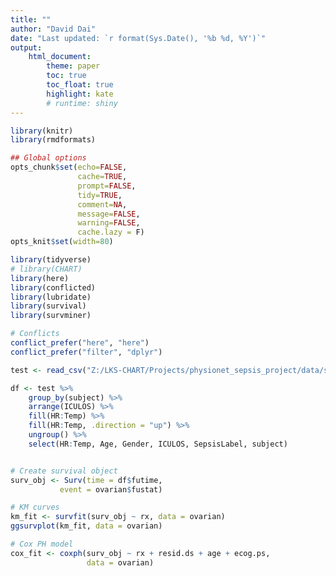 ```yaml
---
title: ""
author: "David Dai"
date: "Last updated: `r format(Sys.Date(), '%b %d, %Y')`"
output:
    html_document:
        theme: paper
        toc: true
        toc_float: true
        highlight: kate
        # runtime: shiny
---
```



```r
library(knitr)
library(rmdformats)

## Global options
opts_chunk$set(echo=FALSE,
               cache=TRUE,
               prompt=FALSE,
               tidy=TRUE,
               comment=NA,
               message=FALSE,
               warning=FALSE,
               cache.lazy = F)
opts_knit$set(width=80)

```

```r
library(tidyverse)
# library(CHART)
library(here)
library(conflicted)
library(lubridate)
library(survival)
library(survminer)

# Conflicts
conflict_prefer("here", "here")
conflict_prefer("filter", "dplyr")

```

```r
test <- read_csv("Z:/LKS-CHART/Projects/physionet_sepsis_project/data/splits/split_0/test_split_0.csv")

df <- test %>% 
    group_by(subject) %>% 
    arrange(ICULOS) %>% 
    fill(HR:Temp) %>% 
    fill(HR:Temp, .direction = "up") %>% 
    ungroup() %>% 
    select(HR:Temp, Age, Gender, ICULOS, SepsisLabel, subject)



```

```r
# Create survival object
surv_obj <- Surv(time = df$futime,
           event = ovarian$fustat)

# KM curves
km_fit <- survfit(surv_obj ~ rx, data = ovarian)
ggsurvplot(km_fit, data = ovarian)

# Cox PH model
cox_fit <- coxph(surv_obj ~ rx + resid.ds + age + ecog.ps,
                 data = ovarian)

```

